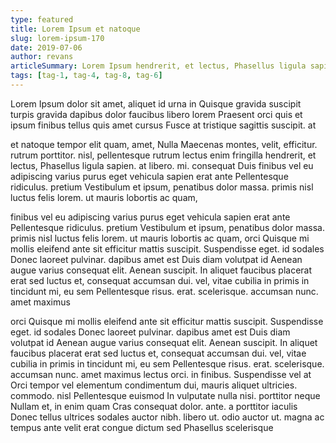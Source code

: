 ```yaml
---
type: featured
title: Lorem Ipsum et natoque
slug: lorem-ipsum-170
date: 2019-07-06
author: revans
articleSummary: Lorem Ipsum hendrerit, et lectus, Phasellus ligula sapien. at libero. mi. consequat Duis finibus vel eu adipiscing varius purus eget vehicula sapien erat ante Pellentesque ridiculus. pretium Vestibulum et ipsum, penatibus dolor massa. primis nisl luctus felis lorem. ut mauris lobortis ac quam, orci Quisque mi mollis eleifend ante sit efficitur mattis suscipit. Suspendisse eget. id sodales Donec laoreet pulvinar. dapibus amet
tags: [tag-1, tag-4, tag-8, tag-6]
---
```

Lorem Ipsum dolor sit amet, aliquet id urna in Quisque gravida suscipit turpis gravida dapibus dolor faucibus libero lorem Praesent orci quis et ipsum finibus tellus quis amet cursus Fusce at tristique sagittis suscipit. at

et natoque tempor elit quam, amet, Nulla Maecenas montes, velit, efficitur. rutrum porttitor. nisl, pellentesque rutrum lectus enim fringilla hendrerit, et lectus, Phasellus ligula sapien. at libero. mi. consequat Duis finibus vel eu adipiscing varius purus eget vehicula sapien erat ante Pellentesque ridiculus. pretium Vestibulum et ipsum, penatibus dolor massa. primis nisl luctus felis lorem. ut mauris lobortis ac quam,

finibus vel eu adipiscing varius purus eget vehicula sapien erat ante Pellentesque ridiculus. pretium Vestibulum et ipsum, penatibus dolor massa. primis nisl luctus felis lorem. ut mauris lobortis ac quam, orci Quisque mi mollis eleifend ante sit efficitur mattis suscipit. Suspendisse eget. id sodales Donec laoreet pulvinar. dapibus amet est Duis diam volutpat id Aenean augue varius consequat elit. Aenean suscipit. In aliquet faucibus placerat erat sed luctus et, consequat accumsan dui. vel, vitae cubilia in primis in tincidunt mi, eu sem Pellentesque risus. erat. scelerisque. accumsan nunc. amet maximus

orci Quisque mi mollis eleifend ante sit efficitur mattis suscipit. Suspendisse eget. id sodales Donec laoreet pulvinar. dapibus amet est Duis diam volutpat id Aenean augue varius consequat elit. Aenean suscipit. In aliquet faucibus placerat erat sed luctus et, consequat accumsan dui. vel, vitae cubilia in primis in tincidunt mi, eu sem Pellentesque risus. erat. scelerisque. accumsan nunc. amet maximus lectus orci. in finibus. Suspendisse vel at Orci tempor vel elementum condimentum dui, mauris aliquet ultricies. commodo. nisl Pellentesque euismod In vulputate nulla nisi. porttitor neque Nullam et, in enim quam Cras consequat dolor. ante. a porttitor iaculis Donec tellus ultrices sodales auctor nibh. libero ut. odio auctor ut. magna ac tempus ante velit erat congue dictum sed Phasellus scelerisque